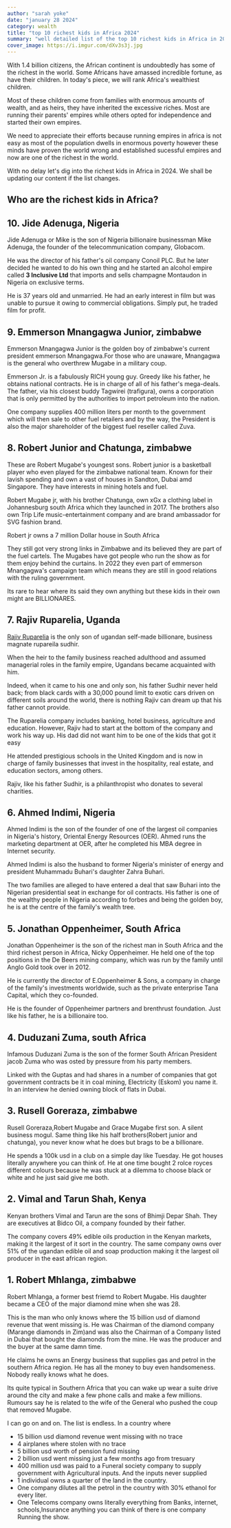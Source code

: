 ```yaml
---
author: "sarah yoke"
date: "january 28 2024"
category: wealth
title: "top 10 richest kids in Africa 2024"
summary: "well detailed list of the top 10 richest kids in Africa in 2024"
cover_image: https://i.imgur.com/dXv3s3j.jpg
---
```


With 1.4 billion citizens, the African continent is undoubtedly has some of the richest in the world. Some Africans have amassed incredible fortune, as have their children. In today's piece, we will rank Africa's wealthiest children.

Most of these children come from families with enormous amounts of wealth, and as heirs, they have inherited the excessive riches. Most are running their parents' empires while others opted for independence and started their own empires.

We need to appreciate their efforts because running empires in africa is not easy as most of the population dwells in enormous poverty however these minds have proven the world wrong and established sucessful empires and now are one of the richest in the world.

With no delay let's dig into the richest kids in Africa in 2024. We shall be updating our content if the list changes.

## Who are the richest kids in Africa?

## 10. Jide Adenuga, Nigeria

Jide Adenuga or Mike is the son of Nigeria billionaire businessman Mike Adenuga, the founder of the telecommunication company, Globacom.

He was the director of his father's oil company Conoil PLC. But he later decided he wanted to do his own thing and he started an alcohol empire called **3 Inclusive Ltd** that imports and sells champagne Montaudon in Nigeria on exclusive terms.

He is 37 years old and unmarried. He had an early interest in film but was unable to pursue it owing to commercial obligations. Simply put, he traded film for profit.

## 9. Emmerson Mnangagwa Junior, zimbabwe

Emmerson Mnangagwa Junior is the golden boy of zimbabwe's current president emmerson Mnangagwa.For those who are unaware, Mnangagwa is the general who overthrew Mugabe in a military coup.

Emmerson Jr. is a fabulously RICH young guy. Greedy like his father, he obtains national contracts. He is in charge of all of his father's mega-deals. The father, via his closest buddy Tagwirei (trafigura), owns a corporation that is only permitted by the authorities to import petroleum into the nation.

One company supplies 400 million liters per month to the government which will then sale to other fuel retailers and by the way, the President is also the major shareholder of the biggest fuel reseller called Zuva.

## 8. Robert Junior and Chatunga, zimbabwe

These are Robert Mugabe's youngest sons. Robert junior is a basketball player who even played for the zimbabwe national team. Known for their lavish spending and own a vast of houses in Sandton, Dubai amd Singapore. They have interests in mining hotels and fuel.

Robert Mugabe jr, with his brother Chatunga, own xGx a clothing label in Johannesburg south Africa which they launched in 2017. The brothers also own Trip Life music-entertainment company and are brand ambassador for SVG fashion brand.

Robert jr owns a 7 million Dollar house in South Africa

They still got very strong links in Zimbabwe and its believed they are part of the fuel cartels. The Mugabes have got people who run the show as for them enjoy behind the curtains. In 2022 they even part of emmerson Mnangagwa's campaign team which means they are still in good relations with the ruling government.

Its rare to hear where its said they own anything but these kids in their own might are BILLIONARES.

## 7. Rajiv Ruparelia, Uganda

[Rajiv Ruparelia](https://www.luosugar.com/richest-kids-in-uganda) is the only son of ugandan self-made billionare, business magnate rupareila sudhir.

When the heir to the family business reached adulthood and assumed managerial roles in the family empire, Ugandans became acquainted with him.

Indeed, when it came to his one and only son, his father Sudhir never held back; from black cards with a 30,000 pound limit to exotic cars driven on different soils around the world, there is nothing Rajiv can dream up that his father cannot provide.

The Ruparelia company includes banking, hotel business, agriculture and education. However, Rajiv had to start at the bottom of the company and work his way up. His dad did not want him to be one of the kids that got it easy

He attended prestigious schools in the United Kingdom and is now in charge of family businesses that invest in the hospitality, real estate, and education sectors, among others.

Rajiv, like his father Sudhir, is a philanthropist who donates to several charities.

## 6. Ahmed Indimi, Nigeria

Ahmed Indimi is the son of the founder of one of the largest oil companies in Nigeria's history, Oriental Energy Resources (OER). Ahmed runs the marketing department at OER, after he completed his MBA degree in Internet security.

Ahmed Indimi is also the husband to former Nigeria's minister of energy and president Muhammadu Buhari's daughter Zahra Buhari.

The two families are alleged to have entered a deal that saw Buhari into the Nigerian presidential seat in exchange for oil contracts. His father is one of the wealthy people in Nigeria according to forbes and being the golden boy, he is at the centre of the family's wealth tree.

## 5. Jonathan Oppenheimer, South Africa

Jonathan Oppenheimer is the son of the richest man in South Africa and the third richest person in Africa, Nicky Oppenheimer. He held one of the top positions in the De Beers mining company, which was run by the family until Anglo Gold took over in 2012.

He is currently the director of E.Oppenheimer & Sons, a company in charge of the family's investments worldwide, such as the private enterprise Tana Capital, which they co-founded.

He is the founder of Oppenheimer partners and brenthrust foundation. Just like his father, he is a billionaire too.

## 4. Duduzani Zuma, south Africa

Infamous Duduzani Zuma is the son of the former South African President jacob Zuma who was osted by pressure from his party members.

Linked with the Guptas and had shares in a number of companies that got government contracts be it in coal mining, Electricity (Eskom) you name it. In an interview he denied owning block of flats in Dubai.

## 3. Rusell Goreraza, zimbabwe

Rusell Goreraza,Robert Mugabe and Grace Mugabe first son. A silent business mogul. Same thing like his half brothers(Robert junior and chatunga), you never know what he does but brags to be a billionare.

He spends a 100k usd in a club on a simple day like Tuesday. He got houses literally anywhere you can think of. He at one time bought 2 rolce royces different colours because he was stuck at a dilemma to choose black or white and he just said give me both.

## 2. Vimal and Tarun Shah, Kenya

Kenyan brothers Vimal and Tarun are the sons of Bhimji Depar Shah. They are executives at Bidco Oil, a company founded by their father.

The company covers 49% edible oils production in the Kenyan markets, making it the largest of it sort in the country. The same company owns over 51% of the ugandan edible oil and soap production making it the largest oil producer in the east african region.

## 1. Robert Mhlanga, zimbabwe

Robert Mhlanga, a former best friemd to Robert Mugabe. His daughter became a CEO of the major diamond mine when she was 28.

This is the man who only knows where the 15 billion usd of diamond revenue that went missing is. He was Chairman of the diamond company (Marange diamonds in Zim)and was also the Chairman of a Company listed in Dubai that bought the diamonds from the mine. He was the producer and the buyer at the same damn time.

He claims he owns an Energy business that supplies gas and petrol in the southern Africa region. He has all the money to buy even handsomeness. Nobody really knows what he does.

Its quite typical in Southern Africa that you can wake up wear a suite drive around the city and make a few phone calls and make a few millions. Rumours say he is related to the wife of the General who pushed the coup that removed Mugabe.

I can go on and on. The list is endless. In a country where

- 15 billion usd diamond revenue went missing with no trace
- 4 airplanes where stolen with no trace
- 5 billion usd worth of pension fund missing
- 2 billion usd went missing just a few months ago from tresuary
- 400 million usd was paid to a Funeral society company to supply government with Agricultural inputs. And the inputs never supplied
- 1 individual owns a quarter of the land in the country.
- One company dilutes all the petrol in the country with 30% ethanol for every liter.
- One Telecoms company owns literally everything from Banks, internet, schools,Insurance anything you can think of there is one company Running the show.
